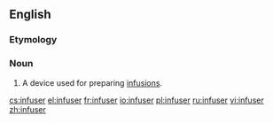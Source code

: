 ==English==

===Etymology===
{{suffix|infuse|er}}

===Noun===
{{en-noun}}

# A device used for preparing [[infusion]]s.

[[cs:infuser]]
[[el:infuser]]
[[fr:infuser]]
[[io:infuser]]
[[pl:infuser]]
[[ru:infuser]]
[[vi:infuser]]
[[zh:infuser]]